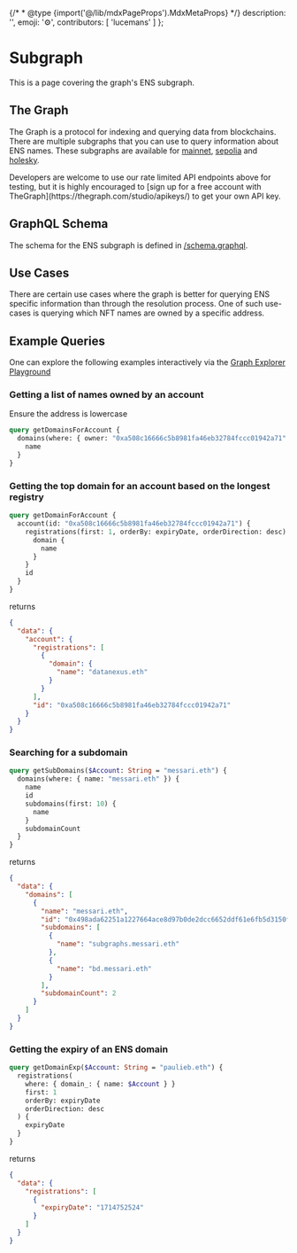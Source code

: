 
{/* * @type {import('@/lib/mdxPageProps').MdxMetaProps} */}
description: '',
emoji: '⚙️',
contributors: [
'lucemans'
]
};

# Subgraph

This is a page covering the graph's ENS subgraph.

## The Graph

The Graph is a protocol for indexing and querying data from blockchains. There are multiple subgraphs that you can use to query information about ENS names.
These subgraphs are available for [mainnet](https://api.thegraph.com/subgraphs/name/ensdomains/ens), [sepolia](https://api.studio.thegraph.com/query/49574/enssepolia/version/latest) and [holesky](https://api.studio.thegraph.com/query/49574/ensholesky/version/latest).

<Note>
  Developers are welcome to use our rate limited API endpoints above for
  testing, but it is highly encouraged to [sign up for a free account with
  TheGraph](https://thegraph.com/studio/apikeys/) to get your own API key.
</Note>

## GraphQL Schema

The schema for the ENS subgraph is defined in [/schema.graphql](https://github.com/ensdomains/ens-subgraph/blob/master/schema.graphql).

## Use Cases

There are certain use cases where the graph is better for querying ENS specific information than through the resolution process.
One of such use-cases is querying which NFT names are owned by a specific address.

## Example Queries

One can explore the following examples interactively via the [Graph Explorer Playground](https://thegraph.com/explorer/subgraphs/5XqPmWe6gjyrJtFn9cLy237i4cWw2j9HcUJEXsP5qGtH?view=Playground&chain=arbitrum-one)

### Getting a list of names owned by an account

Ensure the address is lowercase

```graphql
query getDomainsForAccount {
  domains(where: { owner: "0xa508c16666c5b8981fa46eb32784fccc01942a71" }) {
    name
  }
}
```

<LiveDemo id="listnamesdemo" />

### Getting the top domain for an account based on the longest registry

```graphql
query getDomainForAccount {
  account(id: "0xa508c16666c5b8981fa46eb32784fccc01942a71") {
    registrations(first: 1, orderBy: expiryDate, orderDirection: desc) {
      domain {
        name
      }
    }
    id
  }
}
```

returns

```json
{
  "data": {
    "account": {
      "registrations": [
        {
          "domain": {
            "name": "datanexus.eth"
          }
        }
      ],
      "id": "0xa508c16666c5b8981fa46eb32784fccc01942a71"
    }
  }
}
```

### Searching for a subdomain

```graphql
query getSubDomains($Account: String = "messari.eth") {
  domains(where: { name: "messari.eth" }) {
    name
    id
    subdomains(first: 10) {
      name
    }
    subdomainCount
  }
}
```

returns

```json
{
  "data": {
    "domains": [
      {
        "name": "messari.eth",
        "id": "0x498ada62251a1227664ace8d97b0de2dcc6652ddf61e6fb5d3150f43ccf599e6",
        "subdomains": [
          {
            "name": "subgraphs.messari.eth"
          },
          {
            "name": "bd.messari.eth"
          }
        ],
        "subdomainCount": 2
      }
    ]
  }
}
```

### Getting the expiry of an ENS domain

```graphql
query getDomainExp($Account: String = "paulieb.eth") {
  registrations(
    where: { domain_: { name: $Account } }
    first: 1
    orderBy: expiryDate
    orderDirection: desc
  ) {
    expiryDate
  }
}
```

returns

```json
{
  "data": {
    "registrations": [
      {
        "expiryDate": "1714752524"
      }
    ]
  }
}
```
